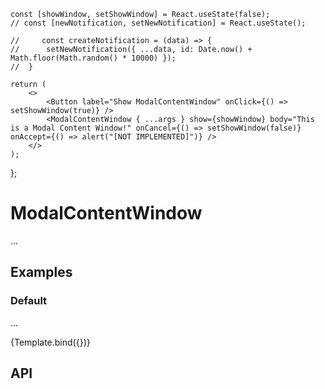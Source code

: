 
    const [showWindow, setShowWindow] = React.useState(false);
	// const [newNotification, setNewNotification] = React.useState();

    //     const createNotification = (data) => {
    // 		setNewNotification({ ...data, id: Date.now() + Math.floor(Math.random() * 10000) });
    // 	}

    return (
        <>
    		<Button label="Show ModalContentWindow" onClick={() => setShowWindow(true)} />
		  	<ModalContentWindow { ...args } show={showWindow} body="This is a Modal Content Window!" onCancel={() => setShowWindow(false)} onAccept={() => alert("[NOT IMPLEMENTED]")} />
        </>
    );
};

<Meta title="Components/ModalContentWindow" component={ModalContentWindow} />

# ModalContentWindow

...

## Examples

### Default

...

<Canvas>
    <Story name="Default" args={{}}>
        {Template.bind({})}
    </Story>
</Canvas>

## API

<ArgsTable of={ModalContentWindow} />
